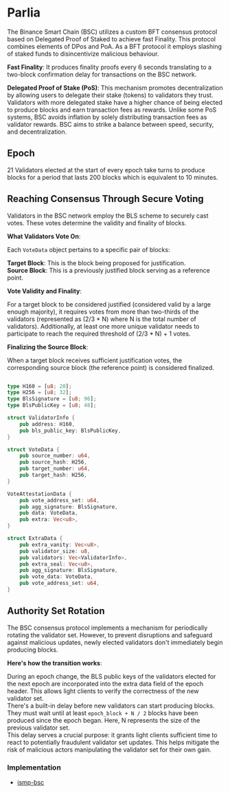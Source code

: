 # Parlia 

The Binance Smart Chain (BSC) utilizes a custom BFT consensus protocol based on Delegated Proof of Staked to achieve fast Finality. This protocol combines elements of DPos and PoA.
As a BFT protocol it employs slashing of staked funds to disincentivize malicious behaviour.

**Fast Finality**: It produces finality proofs every 6 seconds translating to a two-block confirmation delay for transactions on the BSC network.  

**Delegated Proof of Stake (PoS)**: This mechanism promotes decentralization by allowing users to delegate their stake (tokens) to validators they trust. Validators with more delegated stake have a higher chance of being elected to produce blocks and earn transaction fees as rewards. 
Unlike some PoS systems, BSC avoids inflation by solely distributing transaction fees as validator rewards. BSC aims to strike a balance between speed, security, and decentralization. 

## Epoch

21 Validators elected at the start of every epoch take turns to produce blocks for a period that lasts 200 blocks which is equivalent to 10 minutes. 

## Reaching Consensus Through Secure Voting

Validators in the BSC network employ the BLS scheme to securely cast votes. These votes determine the validity and finality of blocks.

**What Validators Vote On**:

Each `VoteData` object pertains to a specific pair of blocks:  

**Target Block**: This is the block being proposed for justification.  
**Source Block**: This is a previously justified block serving as a reference point.  

**Vote Validity and Finality**:

For a target block to be considered justified (considered valid by a large enough majority), it requires votes from more than two-thirds of the validators (represented as (2/3 * N) where N is the total number of validators). Additionally, at least one more unique validator needs to participate to reach the required threshold of (2/3 * N) + 1 votes.  

**Finalizing the Source Block**:  

When a target block receives sufficient justification votes, the corresponding source block (the reference point) is considered finalized.

```rust

type H160 = [u8; 20];
type H256 = [u8; 32];
type BlsSignature = [u8; 96];
type BlsPublicKey = [u8; 48];

struct ValidatorInfo {
	pub address: H160,
	pub bls_public_key: BlsPublicKey,
}

struct VoteData {
	pub source_number: u64,
	pub source_hash: H256,
	pub target_number: u64,
	pub target_hash: H256,
}

VoteAttestationData {
	pub vote_address_set: u64,
	pub agg_signature: BlsSignature,
	pub data: VoteData,
	pub extra: Vec<u8>,
}

struct ExtraData {
	pub extra_vanity: Vec<u8>,
	pub validator_size: u8,
	pub validators: Vec<ValidatorInfo>,
	pub extra_seal: Vec<u8>,
	pub agg_signature: BlsSignature,
	pub vote_data: VoteData,
	pub vote_address_set: u64,
}
```

## Authority Set Rotation

The BSC consensus protocol implements a mechanism for periodically rotating the validator set. However, to prevent disruptions and safeguard against malicious updates, newly elected validators don't immediately begin producing blocks.  

**Here's how the transition works**:  

During an epoch change, the BLS public keys of the validators elected for the next epoch are incorporated into the extra data field of the epoch header. This allows light clients to verify the correctness of the new validator set.  
There's a built-in delay before new validators can start producing blocks. They must wait until at least `epoch_block + N / 2` blocks have been produced since the epoch began. Here, N represents the size of the previous validator set.  
This delay serves a crucial purpose: it grants light clients sufficient time to react to potentially fraudulent validator set updates. This helps mitigate the risk of malicious actors manipulating the validator set for their own gain.  

### Implementation 

- [ismp-bsc](https://github.com/polytope-labs/hyperbridge/blob/main/modules/ismp/clients/bsc/src/lib.rs)